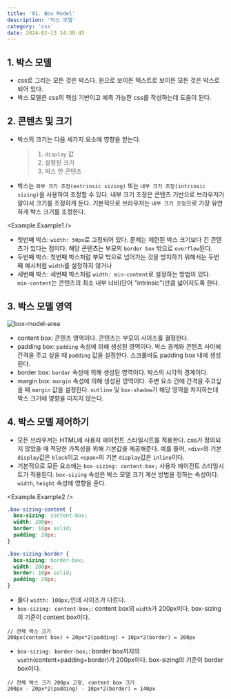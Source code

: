 ```yaml
---
title: '01. Box Model'
description: '박스 모델'
category: 'css'
date: 2024-02-13 14:30:45
---
```



## 1. 박스 모델

- css로 그리는 모든 것은 박스다. 원으로 보이든 텍스트로 보이든 모든 것은 박스로 되어 있다.
- 박스 모델은 css의 핵심 기반이고 예측 가능한 css를 작성하는데 도움이 된다.

## 2. 콘텐츠 및 크기

- 박스의 크기는 다음 세가지 요소에 영향을 받는다.
  > 1. `display` 값
  > 2. 설정된 크기
  > 3. 박스 안 콘텐츠
- 박스는 `외부 크기 조정(extrinsic sizing)` 또는 `내부 크기 조정(intrinsic sizing)`을 사용하여 조정할 수 있다. 내부 크기 조정은 콘텐츠 기반으로 브라우저가 알아서 크기를 조정하게 둔다. 기본적으로 브라우저는 `내부 크기 조정`으로 가장 유연하게 박스 크기를 조정한다.

<Example.Example1 />

- 첫번째 박스: `width: 50px`로 고정되어 있다. 문제는 제한된 박스 크기보다 긴 콘텐츠가 있다는 점이다. 해당 콘텐츠는 부모의 `border box` 밖으로 `overflow`된다.
- 두번째 박스: 첫번째 박스처럼 부모 밖으로 넘어가는 것을 방지하기 위해서는 두번째 예시처럼 `width`를 설정하지 않거나
- 세번째 박스: 세번째 박스처럼 `width: min-content`로 설정하는 방법이 있다. `min-content`는 콘텐츠의 최소 내부 너비(단어 "intrinsic")만큼 넓어지도록 한다.

## 3. 박스 모델 영역

![box-model-area](https://web.dev/static/learn/css/box-model/image/three-photo-frames-411b8e31c2b93_1920.jpg?hl=ko)

- content box: 콘텐츠 영역이다. 콘텐츠는 부모의 사이즈를 결정한다.
- padding box: `padding` 속성에 의해 생성된 영역이다. 박스 경계와 콘텐츠 사이에 간격을 주고 싶을 때 `padding` 값을 설정한다. 스크롤바도 padding box 내에 생성된다.
- border box: `border` 속성에 의해 생성된 영역이다. 박스의 시각적 경계이다.
- margin box: `margin` 속성에 의해 생성된 영역이다. 주변 요소 간에 간격을 주고싶을 때 `margin` 값을 설정한다. `outline` 및 `box-shadow`가 해당 영역을 차지하는데 박스 크기에 영향을 미치지 않는다.

## 4. 박스 모델 제어하기

- 모든 브라우저는 HTML에 사용자 에이전트 스타일시트를 적용한다. css가 정의되지 않았을 때 적당한 가독성을 위해 기본값을 제공해준다. 예를 들어, `<div>`의 기본 `display`값은 `block`이고 `<span>`의 기본 `display`값은 `inline`이다.
- 기본적으로 모든 요소에는 `box-sizing: content-box;` 사용자 에이전트 스타일시트가 적용된다. `box-sizing` 속성은 박스 모델 크기 계산 방법을 정하는 속성이다. `width`, `height` 속성에 영향을 준다.

<Example.Example2 />

```css showLineNumbers
.box-sizing-content {
  box-sizing: content-box;
  width: 200px;
  border: 10px solid;
  padding: 20px;
}

.box-sizing-border {
  box-sizing: border-box;
  width: 200px;
  border: 10px solid;
  padding: 20px;
}
```

- 둘다 `width: 100px;`인데 사이즈가 다르다.
- `box-sizing: content-box;`: content box의 `width`가 200px이다. box-sizing의 기준이 content box이다.

```text showLineNumbers
// 전체 박스 크기
200px(content box) + 20px*2(padding) + 10px*2(border) = 260px
```

- `box-sizing: border-box;`: border box까지의 `width`(content+padding+border)가 200px이다. box-sizing의 기준이 border box이다.

```text showLineNumbers
// 전체 박스 크기 200px 고정, content box 크기
200px - 20px*2(padding) - 10px*2(border) = 140px
```
